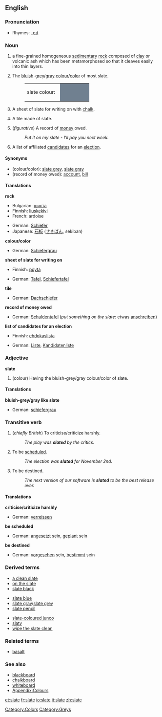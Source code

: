 {{wikipedia}}
==English==

===Pronunciation===
*Rhymes: [[Rhymes:English:-eɪt|-eɪt]]

===Noun===
{{en-noun}}

# {{uncountable}} a fine-grained homogeneous [[sedimentary]] [[rock]] composed of [[clay]] or volcanic ash which has been metamorphosed so that it cleaves easily into thin layers.
# {{uncountable}} The [[bluish]]-[[grey]]/[[gray]] [[colour]]/[[color]] of most slate.
#:<table><tr><td>slate colour: &nbsp;</td><td bgcolor="#708090" width="80">&nbsp; </td></tr></table>
# {{countable}} A sheet of slate for writing on with [[chalk]].
# {{countable}} A tile made of slate.
# {{countable}} (''figurative'') A record of [[money]] owed.
#:''Put it on my slate - I'll pay you next week.''
# {{countable}} A list of affiliated [[candidate]]s for an [[election]].

====Synonyms====
*(colour/color): [[slate grey]], [[slate gray]]
*(record of money owed): [[account]], [[bill]]

====Translations====
'''rock'''
{{top}}
*Bulgarian: [[шиста]] {{f}}
*Finnish: [[liuskekivi]]
*French: ardoise
{{mid}}
*German: [[Schiefer]]
*Japanese: [[石板]] ([[せきばん]], sekiban)
{{bottom}}

'''colour/color'''
{{top}}
*German: [[Schiefergrau]]
{{mid}}
{{bottom}}

'''sheet of slate for writing on'''
{{top}}
*Finnish: [[pöytä]]
{{mid}}
*German: [[Tafel]], [[Schiefertafel]]
{{bottom}}

'''tile'''
{{top}}
*German: [[Dachschiefer]]
{{mid}}
{{bottom}}

'''record of money owed'''
{{top}}
*German: [[Schuldentafel]] (''put something on the slate'': etwas&nbsp;[[anschreiben]])
{{mid}}
{{bottom}}

'''list of candidates for an election'''
{{top}}
*Finnish: [[ehdokaslista]]
{{mid}}
*German: [[Liste]], [[Kandidatenliste]]
{{bottom}}

===Adjective===
'''slate''' {{notcomp}}

# (colour) Having the bluish-grey/gray colour/color of slate.

====Translations====

'''bluish-grey/gray like slate'''
{{top}}
*German: [[schiefergrau]]
{{mid}}
{{bottom}}

===Transitive verb===
{{en-infl-reg-other-e|slat|e}}

# (''chiefly British'') To criticise/criticize harshly.
#:''The play was '''slated''' by the critics.''
# To be [[schedule]]d.
#:''The election was '''slated''' for November 2nd.''
# To be destined.
#:''The next version of our software is '''slated''' to be the best release ever.''

====Translations====
'''criticise/criticize harshly'''
{{top}}
*German: [[verreissen]]
{{mid}}
{{bottom}}

'''be scheduled'''
{{top}}
*German: [[ansetzen|angesetzt]] sein, [[planen|geplant]] sein
{{mid}}
{{bottom}}

'''be destined'''
{{top}}
*German: [[vorsehen|vorgesehen]] sein, [[bestimmen|bestimmt]] sein
{{mid}}
{{bottom}}

===Derived terms===
{{top3}}
*[[a clean slate]]
*[[on the slate]]
*[[slate black]]
{{mid3}}
*[[slate blue]]
*[[slate gray]]/[[slate grey]]
*[[slate pencil]]
{{mid3}}
*[[slate-coloured junco]]
*[[slaty]]
*[[wipe the slate clean]]
{{bottom}}

===Related terms===
*[[basalt]]

===See also===
*[[blackboard]]
*[[chalkboard]]
*[[whiteboard]]
*[[Wiktionary_Appendix:Colours|Appendix:Colours]]

[[Category:Colors]]
[[Category:Greys]]

[[et:slate]]
[[fr:slate]]
[[io:slate]]
[[it:slate]]
[[zh:slate]]